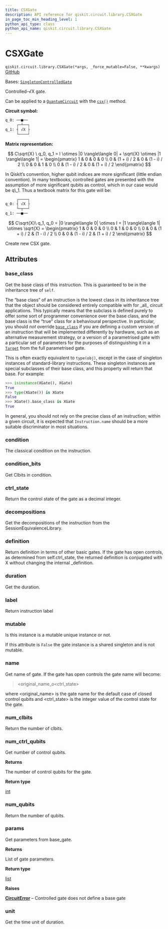 ```yaml
---
title: CSXGate
description: API reference for qiskit.circuit.library.CSXGate
in_page_toc_min_heading_level: 1
python_api_type: class
python_api_name: qiskit.circuit.library.CSXGate
---
```


# CSXGate

<span id="qiskit.circuit.library.CSXGate" />

`qiskit.circuit.library.CSXGate(*args, _force_mutable=False, **kwargs)` [GitHub](https://github.com/qiskit/qiskit/tree/main/qiskit/circuit/library/standard_gates/sx.py "view source code")

Bases: [`SingletonControlledGate`](circuit_singleton#qiskit.circuit.singleton.SingletonControlledGate "qiskit.circuit.singleton.SingletonControlledGate")

Controlled-√X gate.

Can be applied to a [`QuantumCircuit`](qiskit.circuit.QuantumCircuit "qiskit.circuit.QuantumCircuit") with the [`csx()`](qiskit.circuit.QuantumCircuit#csx "qiskit.circuit.QuantumCircuit.csx") method.

**Circuit symbol:**

```python
q_0: ──■──
     ┌─┴──┐
q_1: ┤ √X ├
     └────┘
```

**Matrix representation:**

$$
C\sqrt{X} \ q_0, q_1 =
I \otimes |0 \rangle\langle 0| + \sqrt{X} \otimes |1 \rangle\langle 1|  =
    \begin{pmatrix}
        1 & 0 & 0 & 0 \\
        0 & (1 + i) / 2 & 0 & (1 - i) / 2 \\
        0 & 0 & 1 & 0 \\
        0 & (1 - i) / 2 & 0 & (1 + i) / 2
    \end{pmatrix}
$$

<Admonition title="Note" type="note">
  In Qiskit’s convention, higher qubit indices are more significant (little endian convention). In many textbooks, controlled gates are presented with the assumption of more significant qubits as control, which in our case would be q\_1. Thus a textbook matrix for this gate will be:

  ```python
       ┌────┐
  q_0: ┤ √X ├
       └─┬──┘
  q_1: ──■──
  ```

  $$
  C\sqrt{X}\ q_1, q_0 =
      |0 \rangle\langle 0| \otimes I + |1 \rangle\langle 1| \otimes \sqrt{X} =
      \begin{pmatrix}
          1 & 0 & 0 & 0 \\
          0 & 1 & 0 & 0 \\
          0 & 0 & (1 + i) / 2 & (1 - i) / 2 \\
          0 & 0 & (1 - i) / 2 & (1 + i) / 2
      \end{pmatrix}
  $$
</Admonition>

Create new CSX gate.

## Attributes

<span id="qiskit.circuit.library.CSXGate.base_class" />

### base\_class

Get the base class of this instruction. This is guaranteed to be in the inheritance tree of `self`.

The “base class” of an instruction is the lowest class in its inheritance tree that the object should be considered entirely compatible with for \_all\_ circuit applications. This typically means that the subclass is defined purely to offer some sort of programmer convenience over the base class, and the base class is the “true” class for a behavioural perspective. In particular, you should *not* override [`base_class`](#qiskit.circuit.library.CSXGate.base_class "qiskit.circuit.library.CSXGate.base_class") if you are defining a custom version of an instruction that will be implemented differently by hardware, such as an alternative measurement strategy, or a version of a parametrised gate with a particular set of parameters for the purposes of distinguishing it in a [`Target`](qiskit.transpiler.Target "qiskit.transpiler.Target") from the full parametrised gate.

This is often exactly equivalent to `type(obj)`, except in the case of singleton instances of standard-library instructions. These singleton instances are special subclasses of their base class, and this property will return that base. For example:

```python
>>> isinstance(XGate(), XGate)
True
>>> type(XGate()) is XGate
False
>>> XGate().base_class is XGate
True
```

In general, you should not rely on the precise class of an instruction; within a given circuit, it is expected that `Instruction.name` should be a more suitable discriminator in most situations.

<span id="qiskit.circuit.library.CSXGate.condition" />

### condition

The classical condition on the instruction.

<span id="qiskit.circuit.library.CSXGate.condition_bits" />

### condition\_bits

Get Clbits in condition.

<span id="qiskit.circuit.library.CSXGate.ctrl_state" />

### ctrl\_state

Return the control state of the gate as a decimal integer.

<span id="qiskit.circuit.library.CSXGate.decompositions" />

### decompositions

Get the decompositions of the instruction from the SessionEquivalenceLibrary.

<span id="qiskit.circuit.library.CSXGate.definition" />

### definition

Return definition in terms of other basic gates. If the gate has open controls, as determined from self.ctrl\_state, the returned definition is conjugated with X without changing the internal \_definition.

<span id="qiskit.circuit.library.CSXGate.duration" />

### duration

Get the duration.

<span id="qiskit.circuit.library.CSXGate.label" />

### label

Return instruction label

<span id="qiskit.circuit.library.CSXGate.mutable" />

### mutable

Is this instance is a mutable unique instance or not.

If this attribute is `False` the gate instance is a shared singleton and is not mutable.

<span id="qiskit.circuit.library.CSXGate.name" />

### name

Get name of gate. If the gate has open controls the gate name will become:

> \<original\_name\_o\<ctrl\_state>

where \<original\_name> is the gate name for the default case of closed control qubits and \<ctrl\_state> is the integer value of the control state for the gate.

<span id="qiskit.circuit.library.CSXGate.num_clbits" />

### num\_clbits

Return the number of clbits.

<span id="qiskit.circuit.library.CSXGate.num_ctrl_qubits" />

### num\_ctrl\_qubits

Get number of control qubits.

**Returns**

The number of control qubits for the gate.

**Return type**

[int](https://docs.python.org/3/library/functions.html#int "(in Python v3.12)")

<span id="qiskit.circuit.library.CSXGate.num_qubits" />

### num\_qubits

Return the number of qubits.

<span id="qiskit.circuit.library.CSXGate.params" />

### params

Get parameters from base\_gate.

**Returns**

List of gate parameters.

**Return type**

[list](https://docs.python.org/3/library/stdtypes.html#list "(in Python v3.12)")

**Raises**

[**CircuitError**](circuit#qiskit.circuit.CircuitError "qiskit.circuit.CircuitError") – Controlled gate does not define a base gate

<span id="qiskit.circuit.library.CSXGate.unit" />

### unit

Get the time unit of duration.

